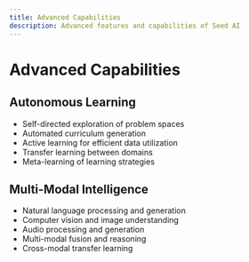 ```yaml
---
title: Advanced Capabilities
description: Advanced features and capabilities of Seed AI
---
```


# Advanced Capabilities

## Autonomous Learning
- Self-directed exploration of problem spaces
- Automated curriculum generation
- Active learning for efficient data utilization
- Transfer learning between domains
- Meta-learning of learning strategies

## Multi-Modal Intelligence
- Natural language processing and generation
- Computer vision and image understanding
- Audio processing and generation
- Multi-modal fusion and reasoning
- Cross-modal transfer learning 